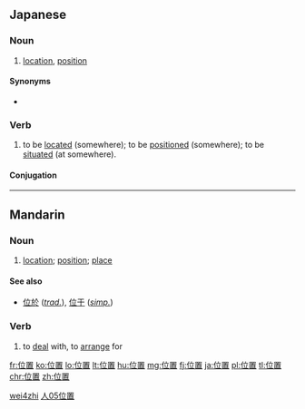 ==Japanese==
{{ja-kanjitab|い|ち|yomi=on}}

===Noun===
{{ja-noun|いち}}

# [[location]], [[position]]

====Synonyms====
* {{ja-r|場所|ばしょ}}

===Verb===
{{ja-verb-suru|いち}}
# to be [[located]] (somewhere); to be [[positioned]] (somewhere); to be [[situated]] (at somewhere).
#: {{ja-usex|宮崎県は九州地方の南東部に'''位置'''する県。|みやざき けん は きゅうしゅう ちほう の なんとうぶ に '''いち''' する けん。|Miyazaki prefecture '''is situated''' in the south-east part of the Kyūshū region.}}

====Conjugation====
{{ja-suru|いち}}

----

==Mandarin==
{{zh-hanzi|[[位]][[置]]}}

===Noun===
{{cmn-noun|ts|pin=wèizhi|pint=wei4zhi|rs=人05}}

# [[location]]; [[position]]; [[place]]

====See also====
* [[位於]] (''[[Traditional Chinese|trad.]]''), [[位于]] (''[[Simplified Chinese|simp.]]'')

===Verb===
{{cmn-verb|ts|pin=wèizhì|pint=wei4zhi4|rs=人05}}
# to [[deal]] with, to [[arrange]] for

[[Category:cmn:Elementary Mandarin in simplified script|wei4zhi]]
[[Category:cmn:Elementary Mandarin in traditional script|人05位置]]

[[fr:位置]]
[[ko:位置]]
[[lo:位置]]
[[lt:位置]]
[[hu:位置]]
[[mg:位置]]
[[fj:位置]]
[[ja:位置]]
[[pl:位置]]
[[tl:位置]]
[[chr:位置]]
[[zh:位置]]